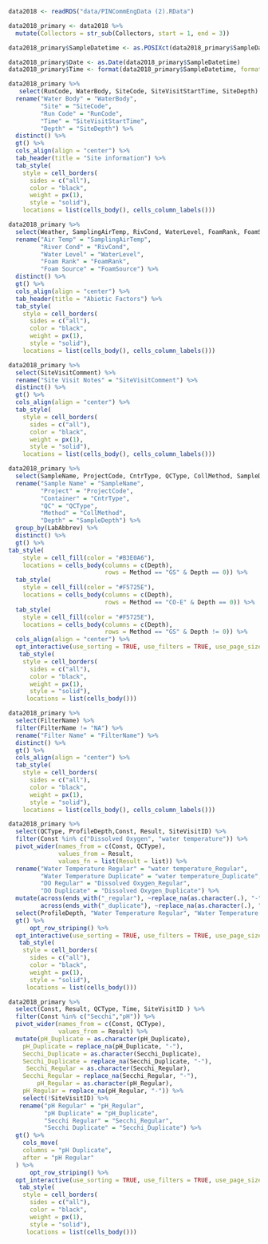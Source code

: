 
```r
data2018 <- readRDS("data/PINCommEngData (2).RData")

data2018_primary <- data2018 %>%
  mutate(Collectors = str_sub(Collectors, start = 1, end = 3))

data2018_primary$SampleDatetime <- as.POSIXct(data2018_primary$SampleDatetime, format = "%m/%d/%Y %H:%M:%S")

data2018_primary$Date <- as.Date(data2018_primary$SampleDatetime)
data2018_primary$Time <- format(data2018_primary$SampleDatetime, format = "%H:%M:%S")
```

```r
data2018_primary %>% 
   select(RunCode, WaterBody, SiteCode, SiteVisitStartTime, SiteDepth) %>%
  rename("Water Body" = "WaterBody",
         "Site" = "SiteCode",
         "Run Code" = "RunCode",
         "Time" = "SiteVisitStartTime",
         "Depth" = "SiteDepth") %>%
  distinct() %>% 
  gt() %>%
  cols_align(align = "center") %>% 
  tab_header(title = "Site information") %>%
  tab_style(
    style = cell_borders(
      sides = c("all"),
      color = "black",
      weight = px(1),
      style = "solid"),
    locations = list(cells_body(), cells_column_labels()))
```

```r
data2018_primary %>% 
  select(Weather, SamplingAirTemp, RivCond, WaterLevel, FoamRank, FoamSource) %>% 
  rename("Air Temp" = "SamplingAirTemp",
         "River Cond" = "RivCond", 
         "Water Level" = "WaterLevel",
         "Foam Rank" = "FoamRank",
         "Foam Source" = "FoamSource") %>%
  distinct() %>% 
  gt() %>%
  cols_align(align = "center") %>%
  tab_header(title = "Abiotic Factors") %>%
  tab_style(
    style = cell_borders(
      sides = c("all"),
      color = "black",
      weight = px(1),
      style = "solid"),
    locations = list(cells_body(), cells_column_labels()))
```

```r
data2018_primary %>% 
  select(SiteVisitComment) %>% 
  rename("Site Visit Notes" = "SiteVisitComment") %>%
  distinct() %>% 
  gt() %>%
  cols_align(align = "center") %>%
  tab_style(
    style = cell_borders(
      sides = c("all"),
      color = "black",
      weight = px(1),
      style = "solid"),
    locations = list(cells_body(), cells_column_labels()))
```

```r
data2018_primary %>% 
  select(SampleName, ProjectCode, CntrType, QCType, CollMethod, SampleDepth, LabAbbrev) %>%
  rename("Sample Name" = "SampleName", 
         "Project" = "ProjectCode", 
         "Container" = "CntrType", 
         "QC" = "QCType",
         "Method" = "CollMethod",
         "Depth" = "SampleDepth") %>%
  group_by(LabAbbrev) %>%
  distinct() %>% 
  gt() %>%
tab_style(
    style = cell_fill(color = "#B3E0A6"),
    locations = cells_body(columns = c(Depth),
                           rows = Method == "GS" & Depth == 0)) %>%
  tab_style(
    style = cell_fill(color = "#F5725E"),
    locations = cells_body(columns = c(Depth),
                           rows = Method == "CO-E" & Depth == 0)) %>%
  tab_style(
    style = cell_fill(color = "#F5725E"),
    locations = cells_body(columns = c(Depth),
                           rows = Method == "GS" & Depth != 0)) %>%
  cols_align(align = "center") %>%
  opt_interactive(use_sorting = TRUE, use_filters = TRUE, use_page_size_select = TRUE, page_size_default = 5, page_size_values = c(5, 10, 25, 50, 100)) %>%
   tab_style(
    style = cell_borders(
      sides = c("all"),
      color = "black",
      weight = px(1),
      style = "solid"),
     locations = list(cells_body()))
```

```r
data2018_primary %>% 
  select(FilterName) %>%
  filter(FilterName != "NA") %>% 
  rename("Filter Name" = "FilterName") %>%
  distinct() %>%
  gt() %>%
  cols_align(align = "center") %>%
  tab_style(
    style = cell_borders(
      sides = c("all"),
      color = "black",
      weight = px(1),
      style = "solid"),
    locations = list(cells_body(), cells_column_labels()))
```

```r
data2018_primary %>% 
  select(QCType, ProfileDepth,Const, Result, SiteVisitID) %>% 
  filter(Const %in% c("Dissolved Oxygen", "water temperature")) %>% 
  pivot_wider(names_from = c(Const, QCType),
              values_from = Result,
              values_fn = list(Result = list)) %>%
  rename("Water Temperature Regular" = "water temperature_Regular",
         "Water Temperature Duplicate" = "water temperature_Duplicate",
         "DO Regular" = "Dissolved Oxygen_Regular",
         "DO Duplicate" = "Dissolved Oxygen_Duplicate") %>%
  mutate(across(ends_with("_regular"), ~replace_na(as.character(.), "-")),
         across(ends_with("_duplicate"), ~replace_na(as.character(.), "-"))) %>% 
  select(ProfileDepth, "Water Temperature Regular", "Water Temperature Duplicate", "DO Regular", "DO Duplicate") %>% 
  gt() %>% 
      opt_row_striping() %>%
  opt_interactive(use_sorting = TRUE, use_filters = TRUE, use_page_size_select = TRUE, page_size_default = 10, page_size_values = c(10, 25, 50, 100)) %>%
   tab_style(
    style = cell_borders(
      sides = c("all"),
      color = "black",
      weight = px(1),
      style = "solid"),
     locations = list(cells_body()))
```

```r
data2018_primary %>% 
  select(Const, Result, QCType, Time, SiteVisitID ) %>% 
  filter(Const %in% c("Secchi","pH")) %>% 
  pivot_wider(names_from = c(Const, QCType),
              values_from = Result) %>%
  mutate(pH_Duplicate = as.character(pH_Duplicate),
    pH_Duplicate = replace_na(pH_Duplicate, "-"),
    Secchi_Duplicate = as.character(Secchi_Duplicate),
    Secchi_Duplicate = replace_na(Secchi_Duplicate, "-"),
     Secchi_Regular = as.character(Secchi_Regular),
    Secchi_Regular = replace_na(Secchi_Regular, "-"),
        pH_Regular = as.character(pH_Regular),
    pH_Regular = replace_na(pH_Regular, "-")) %>% 
    select(!SiteVisitID) %>% 
   rename("pH Regular" = "pH_Regular",
          "pH Duplicate" = "pH_Duplicate",
          "Secchi Regular" = "Secchi_Regular",
          "Secchi Duplicate" = "Secchi_Duplicate") %>%
  gt() %>% 
    cols_move(
    columns = "pH Duplicate",
    after = "pH Regular"
  ) %>% 
      opt_row_striping() %>%
  opt_interactive(use_sorting = TRUE, use_filters = TRUE, use_page_size_select = TRUE, page_size_default = 10, page_size_values = c(10, 25, 50, 100)) %>%
   tab_style(
    style = cell_borders(
      sides = c("all"),
      color = "black",
      weight = px(1),
      style = "solid"),
     locations = list(cells_body()))
```




